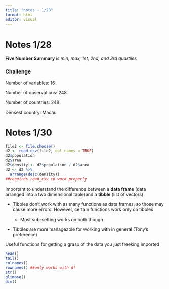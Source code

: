 ```yaml
---
title: "notes - 1/28"
format: html
editor: visual
---
```


# Notes 1/28

**Five Number Summary** is *min, max, 1st, 2nd, and 3rd quartiles*

### Challenge

Number of variables: 16

Number of observations: 248

Number of countries: 248

Densest country: Macau

# Notes 1/30

``` R
file2 <- file.choose()
d2 <- read_csv(file2, col_names = TRUE)
d2$population
d2$area
d2$density <- d2$population / d2$area
d2 <- d2 %>%
  arrange(desc(density))
##requires read_csv to work properly
```

Important to understand the difference between a **data frame** (data arranged into a two dimensional table)and a **tibble** (list of vectors)

-   Tibbles don't work with as many functions as data frames, so those may cause more errors. However, certain functions work only on tibbles

    -   Most sub-setting works on both though

-   Tibbles are more manageable for working with in general (Tony's preference)

Useful functions for getting a grasp of the data you just freeking imported

``` R
head()
tail()
colnames()
rownames() ##only works with df
str()
glimpse()
dim()
```
